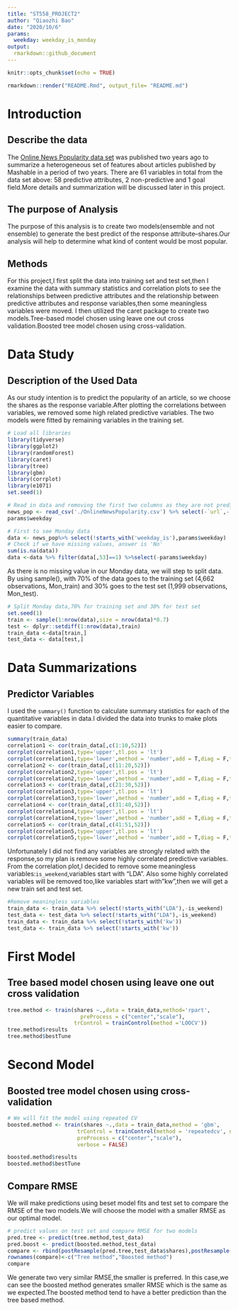 ```yaml
---
title: "ST558_PROJECT2"
author: "Qiaozhi Bao"
date: "2020/10/6"
params:
  weekday: weekday_is_monday
output:
  rmarkdown::github_document
---
```


```r
knitr::opts_chunk$set(echo = TRUE)
```

```r
rmarkdown::render("README.Rmd", output_file= "README.md")
```
# Introduction  
## Describe the data  
The [Online News Popularity data set]("https://archive.ics.uci.edu/ml/datasets/Online+News+Popularity") was published two years ago to summarize a heterogeneous set of features about articles published by Mashable in a period of two years.
There are 61 variables in total from the data set above: 58 predictive attributes, 2 non-predictive and 1 goal field.More details and summarization will be discussed later in this project.

##  The purpose of Analysis  

The purpose of this analysis is to create two models(ensemble and not ensemble) to generate the best predict of the response attribute--shares.Our analysis will help to determine what kind of content would be most popular.

## Methods  

For this project,I first split the data into training set and test set,then I examine the data with summary statistics and correlation plots to see the relationships between predictive attributes and the relationship between predictive attributes and response variables,then some meaningless variables were moved.
I then utilized the caret package to create two models.Tree-based model chosen using leave one out cross validation.Boosted tree model chosen using cross-validation.

# Data Study
## Description of the Used Data

As our study intention is to predict the popularity of an article, so we choose the shares as the response variable.After plotting the correlations between variables, we removed some high related predictive variables.
The two models were fitted by remaining variables in the training set. 

```r
# Load all libraries
library(tidyverse)
library(ggplot2)
library(randomForest)
library(caret)
library(tree)
library(gbm)
library(corrplot)
library(e1071)
set.seed(1)
```
```r
# Read in data and removing the first two columns as they are not predictive variables.
news_pop <- read_csv('./OnlineNewsPopularity.csv') %>% select(-`url`,-`timedelta`)
params$weekday
```

```r
# First to see Monday data
data <- news_pop%>% select(!starts_with('weekday_is'),params$weekday)
# Check if we have missing values, answer is 'No'
sum(is.na(data))
data <-data %>% filter(data[,53]==1) %>%select(-params$weekday)
```

As there is no missing value in our Monday data, we will step to split data.
By using sample(), with 70% of the data goes to the training set (4,662 observations, Mon_train) and 30% goes to the test set (1,999 observations, Mon_test).

```r
# Split Monday data,70% for training set and 30% for test set
set.seed(1)
train <- sample(1:nrow(data),size = nrow(data)*0.7)
test <- dplyr::setdiff(1:nrow(data),train)
train_data <-data[train,]
test_data <- data[test,]
```
# Data Summarizations
## Predictor Variables   
I used the `summary()` function to calculate summary statistics for each of the quantitative variables in data.I divided the data into trunks to make plots easier to compare.

```r
summary(train_data)
correlation1 <- cor(train_data[,c(1:10,52)])
corrplot(correlation1,type='upper',tl.pos = 'lt')
corrplot(correlation1,type='lower',method = 'number',add = T,diag = F,tl.pos = 'n')
correlation2 <- cor(train_data[,c(11:20,52)])
corrplot(correlation2,type='upper',tl.pos = 'lt')
corrplot(correlation2,type='lower',method = 'number',add = T,diag = F,tl.pos = 'n')
correlation3 <- cor(train_data[,c(21:30,52)])
corrplot(correlation3,type='upper',tl.pos = 'lt')
corrplot(correlation3,type='lower',method = 'number',add = T,diag = F,tl.pos = 'n')
correlation4 <- cor(train_data[,c(31:40,52)])
corrplot(correlation4,type='upper',tl.pos = 'lt')
corrplot(correlation4,type='lower',method = 'number',add = T,diag = F,tl.pos = 'n')
correlation5 <- cor(train_data[,c(41:51,52)])
corrplot(correlation5,type='upper',tl.pos = 'lt')
corrplot(correlation5,type='lower',method = 'number',add = T,diag = F,tl.pos = 'n')
```

Unfortunately I did not find any variables are strongly related with the response,so my plan is remove some highly correlated predictive variables.
From the correlation plot,I decided to remove some meaningless variables:`is_weekend`,variables start with "LDA".
Also some highly correlated variables will be removed too,like variables start with"kw",then we will get a new train set and test set.  

```r
#Remove meaningless variables
train_data <- train_data %>% select(!starts_with("LDA"),-is_weekend)
test_data <- test_data %>% select(!starts_with("LDA"),-is_weekend)
train_data <- train_data %>% select(!starts_with('kw'))
test_data <- train_data %>% select(!starts_with('kw'))
```


# First Model
## Tree based model chosen using leave one out cross validation  

```r
tree.method <- train(shares ~.,data = train_data,method='rpart',
                       preProcess = c("center","scale"),
                     trControl = trainControl(method ='LOOCV'))
tree.method$results
tree.method$bestTune
```
# Second Model
## Boosted tree model chosen using cross-validation  

```r
# We will fit the model using repeated CV
boosted.method <- train(shares ~.,data = train_data,method = 'gbm',
                      trControl = trainControl(method = 'repeatedcv', number=5,repeats =2),
                      preProcess = c("center","scale"),
                      verbose = FALSE)

boosted.method$results
boosted.method$bestTune

```
## Compare RMSE 

We will make predictions using beset model fits and test set to compare the RMSE of the two models.We will choose the model with a smaller RMSE as our optimal model.

```r
# predict values on test set and compare RMSE for two models
pred.tree <- predict(tree.method,test_data)
pred.boost <- predict(boosted.method,test_data)
compare <- rbind(postResample(pred.tree,test_data$shares),postResample(pred.boost,test_data$shares))
rownames(compare)<-c("Tree method","Boosted method")
compare

```
We generate two very similar RMSE,the smaller is preferred.
In this case,we can see the boosted method generates smaller RMSE which is the same as we expected.The boosted method tend to have a better prediction than the tree based method.

